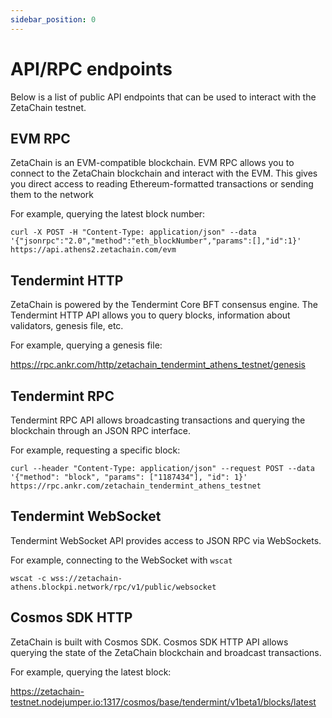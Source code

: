 ```yaml
---
sidebar_position: 0
---
```



# API/RPC endpoints

Below is a list of public API endpoints that can be used to interact with the
ZetaChain testnet.

<EndpointList />

## EVM RPC

ZetaChain is an EVM-compatible blockchain. EVM RPC allows you to connect to the
ZetaChain blockchain and interact with the EVM. This gives you direct access to
reading Ethereum-formatted transactions or sending them to the network

For example, querying the latest block number:

```
curl -X POST -H "Content-Type: application/json" --data '{"jsonrpc":"2.0","method":"eth_blockNumber","params":[],"id":1}' https://api.athens2.zetachain.com/evm
```

## Tendermint HTTP

ZetaChain is powered by the Tendermint Core BFT consensus engine. The Tendermint
HTTP API allows you to query blocks, information about validators, genesis file,
etc.

For example, querying a genesis file:

https://rpc.ankr.com/http/zetachain_tendermint_athens_testnet/genesis

## Tendermint RPC

Tendermint RPC API allows broadcasting transactions and querying the blockchain
through an JSON RPC interface.

For example, requesting a specific block:

```
curl --header "Content-Type: application/json" --request POST --data '{"method": "block", "params": ["1187434"], "id": 1}' https://rpc.ankr.com/zetachain_tendermint_athens_testnet
```

## Tendermint WebSocket

Tendermint WebSocket API provides access to JSON RPC via WebSockets.

For example, connecting to the WebSocket with `wscat`

```
wscat -c wss://zetachain-athens.blockpi.network/rpc/v1/public/websocket
```

## Cosmos SDK HTTP

ZetaChain is built with Cosmos SDK. Cosmos SDK HTTP API allows querying the
state of the ZetaChain blockchain and broadcast transactions.

For example, querying the latest block:

https://zetachain-testnet.nodejumper.io:1317/cosmos/base/tendermint/v1beta1/blocks/latest
